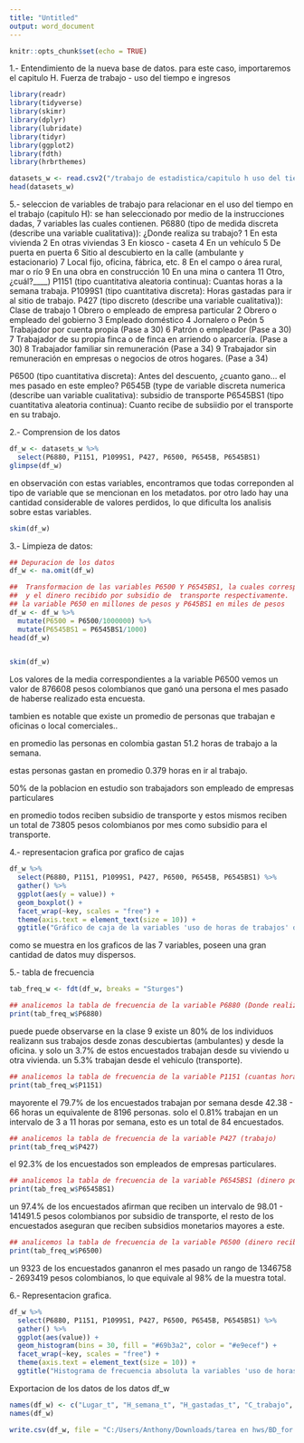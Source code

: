 ---
title: "Untitled"
output: word_document
---

```{r setup, include=FALSE}
knitr::opts_chunk$set(echo = TRUE)
```

1.- Entendimiento de la nueva base de datos.
  para este caso, importaremos el capitulo H. Fuerza de trabajo - uso del tiempo e ingresos
```{r message=FALSE, warning=FALSE, include=FALSE, paged.print=FALSE}
library(readr)
library(tidyverse)
library(skimr)
library(dplyr)
library(lubridate)
library(tidyr)
library(ggplot2)
library(fdth)
library(hrbrthemes)

```

```{r}
datasets_w <- read.csv2("/trabajo de estadistica/capitulo h uso del tiempo/capitulo h1.csv")
head(datasets_w)
```


5.- seleccion de variables de trabajo para relacionar en el uso del tiempo en el trabajo (capitulo H):
  se han seleccionado por medio de la instrucciones dadas, 7 variables las cuales contienen.
    P6880 (tipo de medida discreta (describe una variable cualitativa)): ¿Donde realiza su trabajo?
        1 En esta vivienda
        2 En otras viviendas
        3 En kiosco - caseta
        4 En un vehículo
        5 De puerta en puerta
        6 Sitio al descubierto en la calle (ambulante y estacionario)
        7 Local fijo, oficina, fábrica, etc.
        8 En el campo o área rural, mar o río
        9 En una obra en construcción
        10 En una mina o cantera
        11 Otro, ¿cuál?____)
  P1151 (tipo cuantitativa aleatoria continua): Cuantas horas a la semana trabaja.
  P1099S1 (tipo cuantitativa discreta): Horas gastadas para ir al sitio de trabajo.
  P427 (tipo discreto (describe una variable cualitativa)): Clase de trabajo
          1 Obrero o empleado de empresa particular
          2 Obrero o empleado del gobierno
          3 Empleado doméstico
          4 Jornalero o Peón
          5 Trabajador por cuenta propia (Pase a 30)
          6 Patrón o empleador (Pase a 30)
          7 Trabajador de su propia finca o de finca en arriendo o aparcería. (Pase a 30)
          8 Trabajador familiar sin remuneración (Pase a 34)
          9 Trabajador sin remuneración en empresas o negocios de otros hogares. (Pase a 34)

  P6500 (tipo cuantitativa discreta): Antes del descuento, ¿cuanto gano... el mes pasado en este empleo?
  P6545B (type de variable discreta numerica (describe uan variable cualitativa): subsidio de transporte
    P6545BS1 (tipo cuantitativa aleatoria continua): Cuanto recibe de subsiidio por el transporte en su trabajo.

2.- Comprension de los datos  
```{r}
df_w <- datasets_w %>%
  select(P6880, P1151, P1099S1, P427, P6500, P6545B, P6545BS1)
glimpse(df_w)
```
en observación con estas variables, encontramos que todas correponden al tipo de variable que se mencionan en los metadatos.
por otro lado hay una cantidad considerable de valores perdidos, lo que dificulta los analisis sobre estas variables.


```{r}
skim(df_w)
```

3.- Limpieza de datos:
```{r}
## Depuracion de los datos 
df_w <- na.omit(df_w)

##  Transformacion de las variables P6500 Y P6545BS1, la cuales corresponden a los pagos del mes pasado correspondiente a este periodo, 
##  y el dinero recibido por subsidio de  transporte respectivamente.
## la variable P650 en millones de pesos y P645BS1 en miles de pesos
df_w <- df_w %>%
  mutate(P6500 = P6500/1000000) %>%
  mutate(P6545BS1 = P6545BS1/1000)
head(df_w)


skim(df_w)
```
Los valores de la media correspondientes a la variable P6500 vemos un valor de 876608 pesos colombianos que ganó una persona el mes pasado
de haberse realizado esta encuesta. 

tambien es notable que existe un promedio de personas que trabajan e oficinas o local comerciales..

en promedio las personas en colombia gastan 51.2 horas de trabajo a la semana.

estas personas gastan en promedio 0.379 horas en ir al trabajo.

50% de la poblacion en estudio son trabajadors son empleado de empresas particulares

en promedio todos reciben subsidio de transporte y estos mismos reciben un total de 73805 pesos colombianos por mes como subsidio para el transporte.

4.- representacion grafica por grafico de cajas
```{r, echo=FALSE}
df_w %>%
  select(P6880, P1151, P1099S1, P427, P6500, P6545B, P6545BS1) %>%
  gather() %>%
  ggplot(aes(y = value)) + 
  geom_boxplot() + 
  facet_wrap(~key, scales = "free") + 
  theme(axis.text = element_text(size = 10)) + 
  ggtitle("Gráfico de caja de la variables 'uso de horas de trabajos' del capitulo H")

```

como se muestra en los graficos de las 7 variables, poseen una gran cantidad de datos muy dispersos.

5.- tabla de frecuencia
```{r}
tab_freq_w <- fdt(df_w, breaks = "Sturges")

## analicemos la tabla de frecuencia de la variable P6880 (Donde realiza su trabajo)
print(tab_freq_w$P6880)
```

puede puede observarse en la clase 9 existe un 80% de los individuos realizann sus trabajos desde zonas descubiertas (ambulantes) y desde la oficina.
y solo un 3.7% de estos encuestados trabajan desde su viviendo u otra vivienda. un 5.3% trabajan desde el vehiculo (transporte).

```{r}
## analicemos la tabla de frecuencia de la variable P1151 (cuantas horas a la semana trabaja)
print(tab_freq_w$P1151)
```
mayorente el 79.7% de los encuestados trabajan por semana desde 42.38 - 66 horas un equivalente de 8196 personas. 
solo el 0.81% trabajan en un intervalo de 3 a 11 horas por semana, esto es un total de 84 encuestados.

```{r}
## analicemos la tabla de frecuencia de la variable P427 (trabajo)
print(tab_freq_w$P427)
```
el 92.3% de los encuestados son empleados de empresas particulares.

```{r}
## analicemos la tabla de frecuencia de la variable P6545BS1 (dinero por subsidio de transporte)
print(tab_freq_w$P6545BS1)
```

un 97.4% de los encuestados afirman que reciben un intervalo de 98.01 - 141491.5 pesos colombianos por subsidio de transporte, el resto de los encuestados aseguran que reciben 
subsidios monetarios mayores a este.

```{r}
## analicemos la tabla de frecuencia de la variable P6500 (dinero recibidio el mes pasado en el periro de esta encuesta 2016 - 2017)
print(tab_freq_w$P6500)
```
un 9323 de los encuestados gananron el mes pasado un rango de 1346758 - 2693419 pesos colombianos, lo que equivale al 98% de la muestra total.

6.- Representacion grafica.
```{r}
df_w %>%
  select(P6880, P1151, P1099S1, P427, P6500, P6545B, P6545BS1) %>%
  gather() %>%
  ggplot(aes(value)) + 
  geom_histogram(bins = 30, fill = "#69b3a2", color = "#e9ecef") + 
  facet_wrap(~key, scales = "free") + 
  theme(axis.text = element_text(size = 10)) +
  ggtitle("Histograma de frecuencia absoluta la variables 'uso de horas de trabajos' del capitulo H")
```

Exportacion de los datos de los datos df_w
```{r}
names(df_w) <- c("Lugar_t", "H_semana_t", "H_gastadas_t", "C_trabajo", "Ganancia_pre_desc", "Sub_transporte", "Dinero_sub")
names(df_w)

write.csv(df_w, file = "C:/Users/Anthony/Downloads/tarea en hws/BD_for analisis/capitulo h uso del tiempo/encuesta del uso del trabajo en horas.csv" )
```

